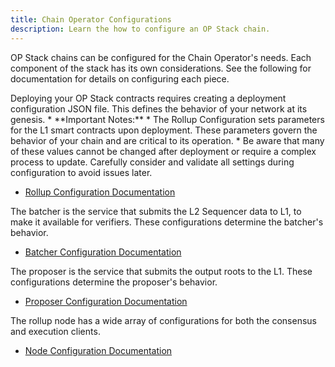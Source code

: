 ```yaml
---
title: Chain Operator Configurations
description: Learn the how to configure an OP Stack chain.
---
```


OP Stack chains can be configured for the Chain Operator's needs. Each  
component of the stack has its own considerations. See the following for 
documentation for details on configuring each piece.

<Steps>

  <Step title="Rollup Configuration">
Deploying your OP Stack contracts requires creating a deployment configuration
  JSON file. This defines the behavior of your network at its genesis.
  *   **Important Notes:**
      *   The Rollup Configuration sets parameters for the L1 smart contracts upon deployment. These parameters govern the behavior of your chain and are critical to its operation.
      *   Be aware that many of these values cannot be changed after deployment or require a complex process to update.
          Carefully consider and validate all settings during configuration to avoid issues later.

  *   [Rollup Configuration Documentation](/operators/chain-operators/configuration/rollup)


  </Step>

  <Step title="Batcher Configuration">
The batcher is the service that submits the L2 Sequencer data to L1, to make
  it available for verifiers. These configurations determine the batcher's 
  behavior.

  *   [Batcher Configuration Documentation](/operators/chain-operators/configuration/batcher)


  </Step>

  <Step title="Proposer Configuration">
The proposer is the service that submits the output roots to the L1. These
  configurations determine the proposer's behavior.

  *   [Proposer Configuration Documentation](/operators/chain-operators/configuration/proposer)


  </Step>

  <Step title="Node Configuration">
The rollup node has a wide array of configurations for both the consensus and
  execution clients.

  *   [Node Configuration Documentation](/operators/node-operators/configuration/base-config)


  </Step></Steps>


